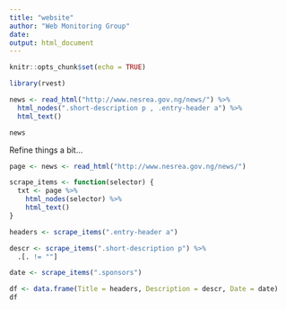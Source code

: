 ---
title: "website"
author: "Web Monitoring Group"
date: 
output: html_document
---

```{r setup, include=FALSE}
knitr::opts_chunk$set(echo = TRUE)
```

```{r}
library(rvest)
```

```{r}
news <- read_html("http://www.nesrea.gov.ng/news/") %>%
  html_nodes(".short-description p , .entry-header a") %>%
  html_text()

news

```

Refine things a bit...
```{r}
page <- news <- read_html("http://www.nesrea.gov.ng/news/")

scrape_items <- function(selector) {
  txt <- page %>%
    html_nodes(selector) %>%
    html_text()
}

headers <- scrape_items(".entry-header a")

descr <- scrape_items(".short-description p") %>%
  .[. != ""]

date <- scrape_items(".sponsors")

df <- data.frame(Title = headers, Description = descr, Date = date)
df
```

```{r}

```

```{r}

```


